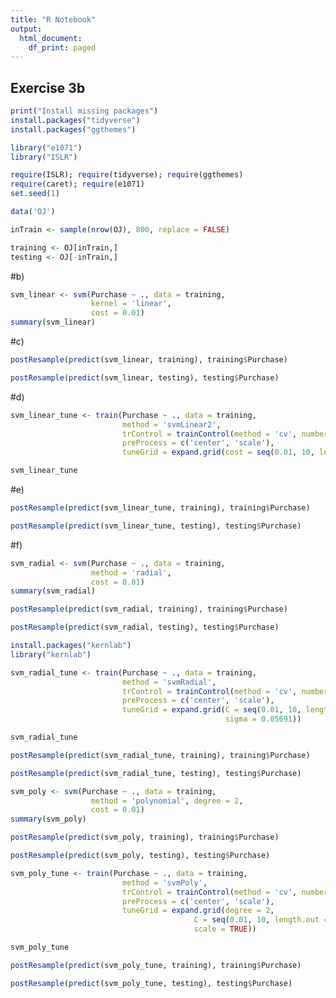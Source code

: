 ```yaml
---
title: "R Notebook"
output:
  html_document:
    df_print: paged
---
```


## Exercise 3b

```r
print("Install missing packages")
install.packages("tidyverse")
install.packages("ggthemes")
```
```r
library("e1071")
library("ISLR")
```


```r

require(ISLR); require(tidyverse); require(ggthemes)
require(caret); require(e1071)
set.seed(1)

data('OJ')

inTrain <- sample(nrow(OJ), 800, replace = FALSE)

training <- OJ[inTrain,]
testing <- OJ[-inTrain,]
```
#b)
```r
svm_linear <- svm(Purchase ~ ., data = training,
                  kernel = 'linear',
                  cost = 0.01)
summary(svm_linear)
```
#c)
```r
postResample(predict(svm_linear, training), training$Purchase)

```

```r
postResample(predict(svm_linear, testing), testing$Purchase)
```
#d)
```r
svm_linear_tune <- train(Purchase ~ ., data = training,
                         method = 'svmLinear2',
                         trControl = trainControl(method = 'cv', number = 10),
                         preProcess = c('center', 'scale'),
                         tuneGrid = expand.grid(cost = seq(0.01, 10, length.out = 20)))

svm_linear_tune
```

#e)
```r
postResample(predict(svm_linear_tune, training), training$Purchase)
```

```r
postResample(predict(svm_linear_tune, testing), testing$Purchase)
```

#f)
```r
svm_radial <- svm(Purchase ~ ., data = training,
                  method = 'radial',
                  cost = 0.01)
summary(svm_radial)
```

```r
postResample(predict(svm_radial, training), training$Purchase)
```

```r
postResample(predict(svm_radial, testing), testing$Purchase)
```

```r

install.packages("kernlab")
library("kernlab")

```

```r

svm_radial_tune <- train(Purchase ~ ., data = training,
                         method = 'svmRadial',
                         trControl = trainControl(method = 'cv', number = 10),
                         preProcess = c('center', 'scale'),
                         tuneGrid = expand.grid(C = seq(0.01, 10, length.out = 20),
                                                sigma = 0.05691))

svm_radial_tune

```

```r
postResample(predict(svm_radial_tune, training), training$Purchase)
```

```r
postResample(predict(svm_radial_tune, testing), testing$Purchase)
```

```r
svm_poly <- svm(Purchase ~ ., data = training,
                  method = 'polynomial', degree = 2,
                  cost = 0.01)
summary(svm_poly)
```

```r
postResample(predict(svm_poly, training), training$Purchase)
```

```r
postResample(predict(svm_poly, testing), testing$Purchase)
```

```r
svm_poly_tune <- train(Purchase ~ ., data = training,
                         method = 'svmPoly',
                         trControl = trainControl(method = 'cv', number = 10),
                         preProcess = c('center', 'scale'),
                         tuneGrid = expand.grid(degree = 2,
                                         C = seq(0.01, 10, length.out = 20),
                                         scale = TRUE))

svm_poly_tune
```

```r
postResample(predict(svm_poly_tune, training), training$Purchase)
```

```r
postResample(predict(svm_poly_tune, testing), testing$Purchase)
```



